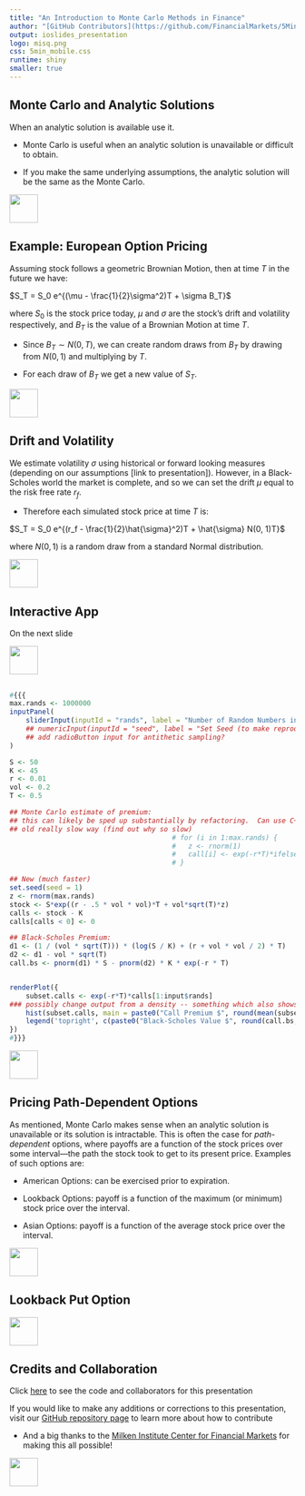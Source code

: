 ```yaml
---
title: "An Introduction to Monte Carlo Methods in Finance"
author: "[GitHub Contributors](https://github.com/FinancialMarkets/5MinuteFinance/graphs/contributors)"
output: ioslides_presentation
logo: misq.png
css: 5min_mobile.css
runtime: shiny
smaller: true
---
```


## Monte Carlo and Analytic Solutions

When an analytic solution is available use it.  

-  Monte Carlo is useful when an analytic solution is unavailable or difficult to obtain.

-  If you make the same underlying assumptions, the analytic solution will be the same as the Monte Carlo.

<div class="MIfooter"><img src="mi.png" style="height:50px;"></div> 

## Example: European Option Pricing

Assuming stock follows a geometric Brownian Motion, then at time $T$ in the future we have: 

$S_T = S_0 e^{(\mu - \frac{1}{2}\sigma^2)T + \sigma B_T}$

where $S_0$ is the stock price today, $\mu$ and $\sigma$ are the stock's drift and volatility respectively, and $B_T$ is the value of a Brownian Motion at time $T$.

-  Since $B_T \sim N(0, T)$, we can create random draws from $B_T$ by drawing from $N(0, 1)$ and multiplying by $T$. 

-  For each draw of $B_T$ we get a new value of $S_T$.  

<div class="MIfooter"><img src="mi.png" style="height:50px;"></div> 

## Drift and Volatility

We estimate volatility $\sigma$ using historical or forward looking measures (depending on our assumptions [link to presentation]).  However, in a Black-Scholes world the market is complete, and so we can set the drift $\mu$ equal to the risk free rate $r_f$.  

-  Therefore each simulated stock price at time $T$ is:

$S_T = S_0 e^{(r_f - \frac{1}{2}\hat{\sigma}^2)T + \hat{\sigma} N(0, 1)T}$  

where $N(0, 1)$ is a random draw from a standard Normal distribution.

<div class="MIfooter"><img src="mi.png" style="height:50px;"></div> 

## Interactive App

On the next slide 

<div class="MIfooter"><img src="mi.png" style="height:50px;"></div> 

##

```r
#{{{
max.rands <- 1000000
inputPanel(
    sliderInput(inputId = "rands", label = "Number of Random Numbers in Monte Carlo", min = 50, max = max.rands, step = 10000, value = 50, animate = TRUE)
    ## numericInput(inputId = "seed", label = "Set Seed (to make reproducible)", value = 1, min = 1, max = 99999999)
    ## add radioButton input for antithetic sampling?
)

S <- 50
K <- 45
r <- 0.01
vol <- 0.2
T <- 0.5

## Monte Carlo estimate of premium:
## this can likely be sped up substantially by refactoring.  Can use C++/Rcpp also.
## old really slow way (find out why so slow)
                                        # for (i in 1:max.rands) {
                                        #   z <- rnorm(1)
                                        #   call[i] <- exp(-r*T)*ifelse(S*exp((r - .5 * vol * vol)*T + vol*sqrt(T)*z) > K, S*exp((r - .5*vol * vol)*T + vol*sqrt(T)*z) - K, 0)
                                        # }

## New (much faster)
set.seed(seed = 1)
z <- rnorm(max.rands)
stock <- S*exp((r - .5 * vol * vol)*T + vol*sqrt(T)*z)
calls <- stock - K
calls[calls < 0] <- 0

## Black-Scholes Premium: 
d1 <- (1 / (vol * sqrt(T))) * (log(S / K) + (r + vol * vol / 2) * T)
d2 <- d1 - vol * sqrt(T)
call.bs <- pnorm(d1) * S - pnorm(d2) * K * exp(-r * T)


renderPlot({ 
    subset.calls <- exp(-r*T)*calls[1:input$rands]
### possibly change output from a density -- something which also shows the variability of the estimate.
    hist(subset.calls, main = paste0("Call Premium $", round(mean(subset.calls), 2)), xlab = "Call Option Value", breaks = 100, freq = FALSE, width = "100%")
    legend('topright', c(paste0("Black-Scholes Value $", round(call.bs, 2)), paste0("Difference $", round(abs(call.bs - mean(subset.calls)), 2))))
})
#}}}
```

<div class="MIfooter"><img src="mi.png" style="height:50px;"></div> 


## Pricing Path-Dependent Options

As mentioned, Monte Carlo makes sense when an analytic solution is unavailable or its solution is intractable.  This is often the case for *path-dependent* options, where payoffs are a function of the stock prices over some interval---the path the stock took to get to its present price.  Examples of such options are:

- American Options: can be exercised prior to expiration.

- Lookback Options: payoff is a function of the maximum (or minimum) stock price over the interval.

- Asian Options: payoff is a function of the average stock price over the interval.

<div class="MIfooter"><img src="mi.png" style="height:50px;"></div> 

## Lookback Put Option



<div class="MIfooter"><img src="mi.png" style="height:50px;"></div> 


## Credits and Collaboration

Click [here](https://github.com/FinancialMarkets/5MinuteFinance/blob/master/Econometrics/monte_carlo/monte_carlo.Rmd) to see the code and collaborators for this presentation

If you would like to make any additions or corrections to this presentation, visit our [GitHub repository page](https://github.com/FinancialMarkets/5MinuteFinance#how-to-contribute) to learn more about how to contribute

- And a big thanks to the [Milken Institute Center for Financial Markets](http://www.milkeninstitute.org/centers/markets) for making this all possible!


<div class="MIfooter"><img src="mi.png" style="height:50px;"></div> 
